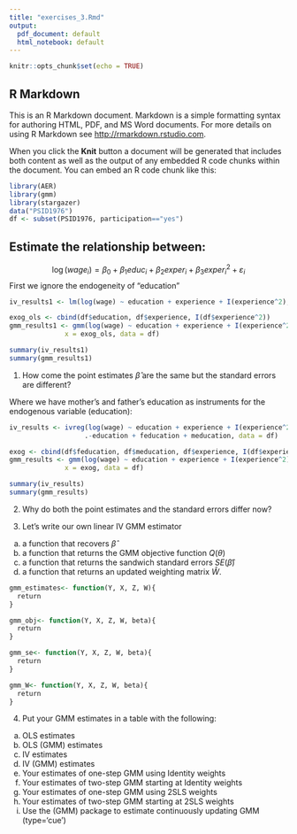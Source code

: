 ```yaml
---
title: "exercises_3.Rmd"
output:
  pdf_document: default
  html_notebook: default
---
```


```r
knitr::opts_chunk$set(echo = TRUE)
```

## R Markdown

This is an R Markdown document. Markdown is a simple formatting syntax for authoring HTML, PDF, and MS Word documents. For more details on using R Markdown see <http://rmarkdown.rstudio.com>.

When you click the **Knit** button a document will be generated that includes both content as well as the output of any embedded R code chunks within the document. You can embed an R code chunk like this:

```r
library(AER)
library(gmm)
library(stargazer)
data("PSID1976")
df <- subset(PSID1976, participation=="yes")
```

## Estimate the relationship between:

$$
\log(wage_i) = \beta_0 + \beta_1 educ_i + \beta_2 exper_i + \beta_3 exper_i^2 + \varepsilon_i
$$
First we ignore the endogeneity of "education"
```r
iv_results1 <- lm(log(wage) ~ education + experience + I(experience^2), data = df)

exog_ols <- cbind(df$education, df$experience, I(df$experience^2))
gmm_results1 <- gmm(log(wage) ~ education + experience + I(experience^2),
              x = exog_ols, data = df)

summary(iv_results1)
summary(gmm_results1)
```

1. How come the point estimates $\widehat{\beta}$ are the same but the standard errors are different?

Where we have mother's and father's education as instruments for the endogenous variable (education):

```r
iv_results <- ivreg(log(wage) ~ education + experience + I(experience^2) |
                   .-education + feducation + meducation, data = df)

exog <- cbind(df$feducation, df$meducation, df$experience, I(df$experience^2))
gmm_results <- gmm(log(wage) ~ education + experience + I(experience^2),
              x = exog, data = df)

summary(iv_results)
summary(gmm_results)
```

2. Why do both the point estimates and the standard errors differ now?

3. Let's write our own linear IV GMM estimator
a. a function that recovers $\widehat{\beta}$
b. a function that returns the GMM objective function $Q(\theta)$
c. a function that returns the sandwich standard errors $SE(\widehat{\beta})$
d. a function that returns an updated weighting matrix $\hat{W}$.
```r
gmm_estimates<- function(Y, X, Z, W){
  return 
} 

gmm_obj<- function(Y, X, Z, W, beta){
  return 
} 

gmm_se<- function(Y, X, Z, W, beta){
  return 
} 

gmm_W<- function(Y, X, Z, W, beta){
  return 
} 
```

4. Put your GMM estimates in a table with the following:
a. OLS estimates
b. OLS (GMM) estimates
c. IV estimates
d. IV (GMM) estimates
e. Your estimates of one-step GMM using Identity weights
f. Your estimates of two-step GMM starting at Identity weights
g. Your estimates of one-step GMM using 2SLS weights
h. Your estimates of two-step GMM starting at 2SLS weights
i. Use the (GMM) package to estimate continuously updating GMM (type='cue')

